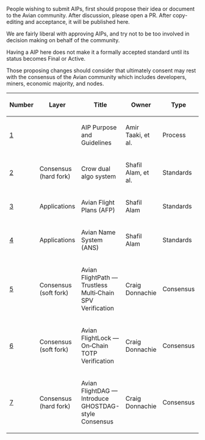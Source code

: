 People wishing to submit AIPs, first should propose their idea or document to the Avian community. After discussion, please open a PR. After copy-editing and acceptance, it will be published here.

We are fairly liberal with approving AIPs, and try not to be too involved in decision making on behalf of the community.

Having a AIP here does not make it a formally accepted standard until its status becomes Final or Active.

Those proposing changes should consider that ultimately consent may rest with the consensus of the Avian community which includes developers, miners, economic majority, and nodes.


{| class="wikitable sortable" style="width: auto; text-align: center; font-size: smaller; table-layout: fixed;"
!Number
!Layer
!Title
!Owner
!Type
!Status
|- style="background-color: #cfffcf"
| [[aip-0001.mediawiki|1]]
|
| AIP Purpose and Guidelines
| Amir Taaki, et al.
| Process
| Active
|- style="background-color: #cfffcf"
| [[aip-0002.mediawiki|2]]
| Consensus (hard fork)
| Crow dual algo system
| Shafil Alam, et al.
| Standards
| Active
|-
| [[aip-0003.mediawiki|3]]
| Applications
| Avian Flight Plans (AFP)
| Shafil Alam
| Standards
| Active
|- style="background-color: #cfffcf"
| [[aip-0004.mediawiki|4]]
| Applications
| Avian Name System (ANS)
| Shafil Alam
| Standards
| Draft
|- style="background-color: #cfffcf"
| [[aip-0005.mediawiki|5]]
| Consensus (soft fork)
| Avian FlightPath — Trustless Multi‑Chain SPV Verification
| Craig Donnachie
| Consensus
| Draft
|-
| [[aip-0006.mediawiki|6]]
| Consensus (soft fork)
| Avian FlightLock — On‑Chain TOTP Verification
| Craig Donnachie
| Consensus
| Draft
|-
| [[aip-0007.mediawiki|7]]
| Consensus (hard fork)
| Avian FlightDAG — Introduce GHOSTDAG-style Consensus
| Craig Donnachie
| Consensus
| Draft
|}